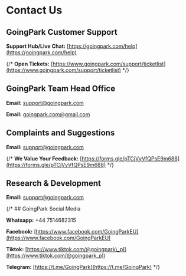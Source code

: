 # Contact Us

## GoingPark Customer Support

**Support Hub/Live Chat:** [https://goingpark.com/help](https://goingpark.com/help)

{/* **Open Tickets:** [https://www.goingpark.com/support/ticketlist](https://www.goingpark.com/support/ticketlist) */}

## GoingPark Team Head Office

**Email:** [support@goingpark.com](mailto:support@goingpark.com)

**Email:** [goingpark.com@gmail.com](mailto:goingpark.com@gmail.com)

## Complaints and Suggestions

**Email:** [support@goingpark.com](mailto:support@goingpark.com)

{/* **We Value Your Feedback:** [https://forms.gle/pTCjVyVfQPsE9m688](https://forms.gle/pTCjVyVfQPsE9m688) */}

## Research & Development

**Email:** [support@goingpark.com](mailto:support@goingpark.com)

{/* ## GoingPark Social Media

**Whatsapp:** +44 7514682315

**Facebook:** [https://www.facebook.com/GoingParkEU](https://www.facebook.com/GoingParkEU)

**Tiktok:** [https://www.tiktok.com/@goingpark\_pl](https://www.tiktok.com/@goingpark_pl)

**Telegram:** [https://t.me/GoingPark](https://t.me/GoingPark) */}
